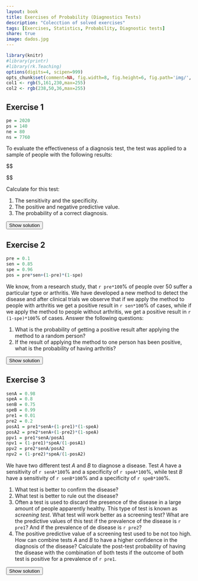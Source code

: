 ```yaml
---
layout: book
title: Exercises of Probability (Diagnostics Tests)
description: "Colecction of solved exercises"
tags: [Exercises, Statistics, Probability, Diagnostic tests]
share: true
image: dados.jpg
---
```


```r
library(knitr)
#library(printr)
#library(rk.Teaching)
options(digits=4, scipen=999)
opts_chunk$set(comment=NA, fig.width=8, fig.height=6, fig.path='img/', fig.align="center", dev="svg", digits=4, echo=FALSE, warning=FALSE, message=FALSE)
col1 <- rgb(5,161,230,max=255)
col2 <- rgb(238,50,36,max=255)
```

## Exercise 1
```r
pe = 2020
ps = 140
ne = 80
ns = 7760
```

To evaluate the effectiveness of a diagnosis test, the test was applied to a sample of people with the following results:

$$
\begin{array}{l|cc}
& \mbox{Test }+ & \mbox{Test }- \\
\hline
\mbox{Sick} & 2020 & 80 \\

\mbox{Healthy} & 140 & 7760 \\
\end{array}
$$

Calculate for this test:

1.  The sensitivity and the specificity.
2.  The positive and negative predictive value.
3.  The probability of a correct diagnosis.

<div><button class="solution">Show solution</button></div>
<div id="solution" style="display: none">
Naming $S$ and $H$ to the events of being sick and healthy respectively, <br/>
1. Sensitivity $P(+\vert S)=`r pe/(pe+ps)`$ and specificity $P(-\vert H)=`r ns/(ne+ns)`$. <br/>
2. PPV $P(S\vert +)=`r pe/(pe+ne)`$ and NPV $P(H\vert -)=`r ns/(ps+ns)`$. <br/>
3. $P((S\cap +)\cup (H\cap -)) = P(S\cap +) + P(H\cap -) = `r (pe+ns)/(pe+ps+ne+ns)`$. 
</div>


## Exercise 2
```r
pre = 0.1
sen = 0.85
spe = 0.96
pos = pre*sen+(1-pre)*(1-spe)
```

We know, from a research study, that `r pre*100`% of people over 50 suffer a particular type or arthritis. We have developed a new method to detect the disease and after clinical trials we observe that if we apply the method to people with arthritis we get a positive result in `r sen*100`% of cases, while if we apply the method to people without arthritis, we get a positive result in `r (1-spe)*100`% of cases. Answer the following questions:

1.  What is the probability of getting a positive result after applying the method to a random person?
2.  If the result of applying the method to one person has been positive, what is the probability of having arthritis?

<div><button class="solution">Show solution</button></div>
<div id="solution" style="display: none">
Naming $A$ to the event of having arthritis, <br/>
1. $P(+)=`r pos`$. <br/>
2. $P(A\vert +) = `r pre*sen/pos`$.
</div>

## Exercise 3
```r
senA = 0.98
speA = 0.8
senB = 0.75
speB = 0.99
pre1 = 0.01
pre2 = 0.2
posA1 = pre1*senA+(1-pre1)*(1-speA)
posA2 = pre2*senA+(1-pre2)*(1-speA)
ppv1 = pre1*senA/posA1
npv1 = (1-pre1)*speA/(1-posA1)
ppv2 = pre2*senA/posA2
npv2 = (1-pre2)*speA/(1-posA2)
```

We have two different test $A$ and $B$ to diagnose a disease. Test $A$ have a sensitivity of `r senA*100`% and a specificity of `r speA*100`%, while test $B$ have a sensitivity of `r senB*100`% and a specificity of `r speB*100`%.

1.  What test is better to confirm the disease?
2.  What test is better to rule out the disease?
3.  Often a test is used to discard the presence of the disease in a large amount of people apparently healthy. This type of test is known as *screening test*. What test will work better as a screening test? What are the predictive values of this test if the prevalence of the disease is `r pre1`? And if the prevalence of de disease is `r pre2`?
4.  The positive predictive value of a screening test used to be not too high. How can combine tests $A$ and $B$ to have a higher confidence in the diagnosis of the disease? Calculate the post-test probability of having the disease with the combination of both tests if the outcome of both test is positive for a prevalence of `r pre1`.

<div><button class="solution">Show solution</button></div>
<div id="solution" style="display: none">
1. Test $B$ cause it has a greater specificity. <br/>
2. Test $A$ cause it has a greater sensitivity. <br/>
3. Test $A$ will perform better as a screening test. <br/>
For a prevalence of $`r pre1`$ the PPV is $P(D\vert +)=`r ppv1`$ and the NPV is $P(\bar D\vert -)=`r npv1`$. <br/>
For a prevalence of $`r pre2`$ the PPV is $P(D\vert +)=`r ppv2`$ and the NPV is $P(\bar D\vert -)=`r npv2`$. <br/>
4. First applying test $A$ to everybody and then applying test $B$ to positive cases of test $A$. <br/>
$P(D\vert +_A\cap +_B)=`r ppv1*senB/(ppv1*senB+(1-ppv1)*(1-speB))`$.
</div>


